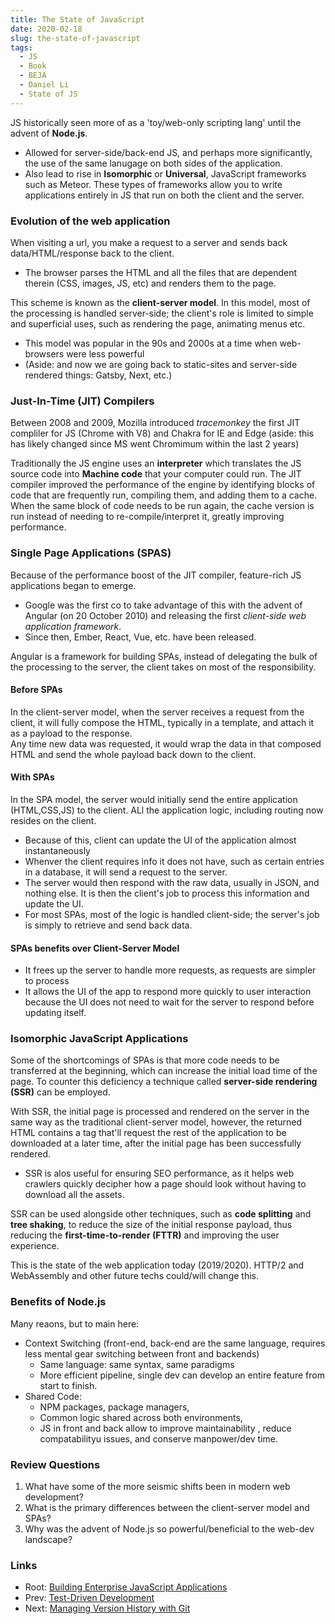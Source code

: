 ```yaml
---
title: The State of JavaScript
date: 2020-02-18
slug: the-state-of-javascript
tags:
  - JS
  - Book
  - BEJA
  - Daniel Li
  - State of JS
---
```


JS historically seen more of as a 'toy/web-only scripting lang' until the advent of **Node.js**.
- Allowed for server-side/back-end JS, and perhaps more significantly, the use of the same lanugage on both sides of the application.
- Also lead to rise in **Isomorphic** or **Universal**, JavaScript frameworks such as Meteor. These types of frameworks allow you to write applications entirely in JS that run on both the client and the server.

### Evolution of the web application
When visiting a url, you make a request to a server and sends back data/HTML/response back to the client.
- The browser parses the HTML and all the files that are dependent therein (CSS, images, JS, etc) and renders them to the page.

This scheme is known as the **client-server model**. In this model, most of the processing is handled server-side; the client's role is limited to simple and superficial uses, such as rendering the page, animating menus etc.
- This model was popular in the 90s and 2000s at a time when web-browsers were less powerful
- (Aside: and now we are going back to static-sites and server-side rendered things: Gatsby, Next, etc.)

### Just-In-Time (JIT) Compilers
Between 2008 and 2009, Mozilla introduced *tracemonkey* the first JIT compliler for JS (Chrome with V8) and Chakra for IE and Edge (aside: this has likely changed since MS went Chromimum within the last 2 years)
 
Traditionally the JS engine uses an **interpreter** which translates the JS source code into **Machine code** that your computer could run.
The JIT compiler improved the performance of the engine by identifying blocks of code that are frequently run, compiling them, and adding them to a cache. When the same block of code needs to be run again, the cache version is run instead of needing to re-compile/interpret it, greatly improving performance.

### Single Page Applications (SPAS)
Because of the performance boost of the JIT compiler, feature-rich JS applications began to emerge.
- Google was the first co to take advantage of this with the advent of Angular (on 20 October 2010) and releasing the first *client-side web application framework*.
- Since then, Ember, React, Vue, etc. have been released.

Angular is a framework for building SPAs, instead of delegating the bulk of the processing to the server, the client takes on most of the responsibility.

#### Before SPAs
In the client-server model, when the server receives a request from the client, it will fully compose the HTML, typically in a template, and attach it as a payload to the response.  
Any time new data was requested, it would wrap the data in that composed HTML and send the whole payload back down to the client.


#### With SPAs
In the SPA model, the server would initially send the entire application (HTML,CSS,JS) to the client. ALl the application logic, including routing now resides on the client.
- Because of this, client can update the UI of the application almost instantaneously
- Whenver the client requires info it does not have, such as certain entries in a database, it will send a request to the server.
- The server would then respond with the raw data, usually in JSON, and nothing else. It is then the client's job to process this information and update the UI.
- For most SPAs, most of the logic is handled client-side; the server's job is simply to retrieve and send back data.

#### SPAs benefits over Client-Server Model
- It frees up the server to handle more requests, as requests are simpler to process
- It allows the UI of the app to respond more quickly to user interaction because the UI does not need to wait for the server to respond before updating itself.

### Isomorphic JavaScript Applications
Some of the shortcomings of SPAs is that more code needs to be transferred at the beginning, which can increase the initial load time of the page. To counter this deficiency a technique called **server-side rendering (SSR)** can be employed.

With SSR, the initial page is processed and rendered on the server in the same way as the traditional client-server model, however, the returned HTML contains a tag that'll request the rest of the application to be downloaded at a later time, after the initial page has been successfully rendered.
- SSR is alos useful for ensuring SEO performance, as it helps web crawlers quickly decipher how a page should look without having to download all the assets.

SSR can be used alongside other techniques, such as **code splitting** and **tree shaking**, to reduce the size of the initial response payload, thus reducing the **first-time-to-render (FTTR)** and improving the user experience.

This is the state of the web application today (2019/2020). HTTP/2 and WebAssembly and other future techs could/will change this.

### Benefits of Node.js
Many reaons, but to main here:
- Context Switching (front-end, back-end are the same language, requires less mental gear switching between front and backends)
    - Same language: same syntax, same paradigms
    - More efficient pipeline, single dev can develop an entire feature from start to finish.
- Shared Code:
    - NPM packages, package managers,
    - Common logic shared across both environments, 
    - JS in front and back allow to improve maintainability , reduce compatabilityu issues, and conserve manpower/dev time.

### Review Questions
1. What have some of the more seismic shifts been in modern web development?
2. What is the primary differences between the client-server model and SPAs?
3. Why was the advent of Node.js so powerful/beneficial to the web-dev landscape?

### Links
- Root: [Building Enterprise JavaScript Applications](/building-enterprise-javascript-applications)
- Prev: [Test-Driven Development](/tdd-the-importance-of-good-code)
- Next: [Managing Version History with Git](managing-version-history-with-git)